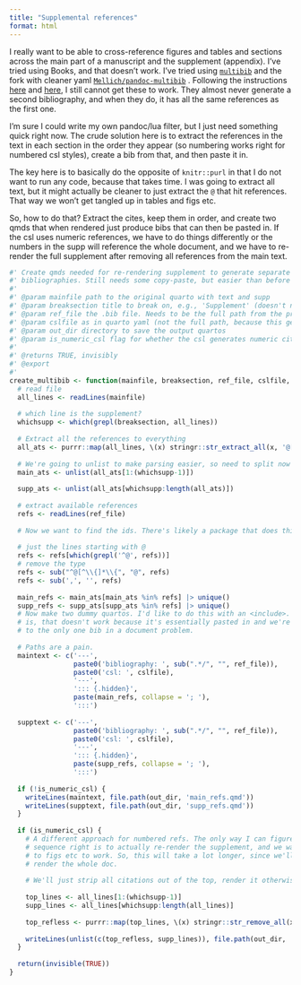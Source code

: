 ```yaml
---
title: "Supplemental references"
format: html
---
```


I really want to be able to cross-reference figures and tables and sections across the main part of a manuscript and the supplement (appendix). I've tried using Books, and that doesn't work. I've tried using [`multibib`](https://github.com/pandoc-ext/multibib) and the fork with cleaner yaml [`Mellich/pandoc-multibib`](https://github.com/Mellich/pandoc-multibib) . Following the instructions [here](https://www.andrewheiss.com/blog/2023/12/11/separate-bibliographies-quarto/index.html) and [here](https://github.com/andrewheiss/multibib-testing), I still cannot get these to work. They almost never generate a second bibliography, and when they do, it has all the same references as the first one.

I'm sure I could write my own pandoc/lua filter, but I just need something quick right now. The crude solution here is to extract the references in the text in each section in the order they appear (so numbering works right for numbered csl styles), create a bib from that, and then paste it in.

The key here is to basically do the opposite of `knitr::purl` in that I do not want to run any code, because that takes time. I was going to extract all text, but it might actually be cleaner to just extract the `@` that hit references. That way we won't get tangled up in tables and figs etc.

So, how to do that? Extract the cites, keep them in order, and create two qmds that when rendered just produce bibs that can then be pasted in. If the csl uses numeric references, we have to do things differently or the numbers in the supp will reference the whole document, and we have to re-render the full supplement after removing all references from the main text.

```r

#' Create qmds needed for re-rendering supplement to generate separate
#' bibliographies. Still needs some copy-paste, but easier than before
#'
#' @param mainfile path to the original quarto with text and supp
#' @param breaksection title to break on, e.g., 'Supplement' (doesn't need to be complete, it's regex)
#' @param ref_file the .bib file. Needs to be the full path from the project, not the file as it is in quarto yaml
#' @param cslfile as in quarto yaml (not the full path, because this gets appended into output yaml)
#' @param out_dir directory to save the output quartos
#' @param is_numeric_csl flag for whether the csl generates numeric citation styles because they're harder to manage.
#'
#' @returns TRUE, invisibly
#' @export
#'
create_multibib <- function(mainfile, breaksection, ref_file, cslfile, out_dir, is_numeric_csl = FALSE) {
  # read file
  all_lines <- readLines(mainfile)
  
  # which line is the supplement?
  whichsupp <- which(grepl(breaksection, all_lines))
  
  # Extract all the references to everything
  all_ats <- purrr::map(all_lines, \(x) stringr::str_extract_all(x, '@[^;.\\] )]+?(?=[;.\\] )])'))
  
  # We're going to unlist to make parsing easier, so need to split now
  main_ats <- unlist(all_ats[1:(whichsupp-1)])
  
  supp_ats <- unlist(all_ats[whichsupp:length(all_ats)])
  
  # extract available references
  refs <- readLines(ref_file)
  
  # Now we want to find the ids. There's likely a package that does this
  
  # just the lines starting with @
  refs <- refs[which(grepl('^@', refs))]
  # remove the type
  refs <- sub("^@[^\\{]*\\{", "@", refs)
  refs <- sub(',', '', refs)
  
  main_refs <- main_ats[main_ats %in% refs] |> unique()
  supp_refs <- supp_ats[supp_ats %in% refs] |> unique()
  # Now make two dummy quartos. I'd like to do this with an <include>. The catch
  # is, that doesn't work because it's essentially pasted in and we're right back
  # to the only one bib in a document problem.
  
  # Paths are a pain.
  maintext <- c('---',
                paste0('bibliography: ', sub(".*/", "", ref_file)),
                paste0('csl: ', cslfile),
                '---',
                '::: {.hidden}',
                paste(main_refs, collapse = '; '),
                ':::')
  
  supptext <- c('---',
                paste0('bibliography: ', sub(".*/", "", ref_file)),
                paste0('csl: ', cslfile),
                '---',
                '::: {.hidden}',
                paste(supp_refs, collapse = '; '),
                ':::')
  
  if (!is_numeric_csl) {
    writeLines(maintext, file.path(out_dir, 'main_refs.qmd'))
    writeLines(supptext, file.path(out_dir, 'supp_refs.qmd'))
  }
  
  if (is_numeric_csl) {
    # A different approach for numbered refs. The only way I can figure to get the
    # sequence right is to actually re-render the supplement, and we want all refs
    # to figs etc to work. So, this will take a lot longer, since we'll need to
    # render the whole doc.
    
    # We'll just strip all citations out of the top, render it otherwise, and then throw the top away.
    
    top_lines <- all_lines[1:(whichsupp-1)]
    supp_lines <- all_lines[whichsupp:length(all_lines)]
    
    top_refless <- purrr::map(top_lines, \(x) stringr::str_remove_all(x, paste0(refs, collapse = '|')))
    
    writeLines(unlist(c(top_refless, supp_lines)), file.path(out_dir, 'suppcitesonly.qmd'))
  }
  
  return(invisible(TRUE))
}

```
